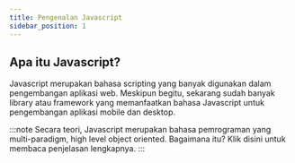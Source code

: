 ```yaml
---
title: Pengenalan Javascript
sidebar_position: 1
---
```


## Apa itu Javascript&#63;

Javascript merupakan bahasa scripting yang banyak digunakan dalam pengembangan aplikasi web. Meskipun begitu, sekarang sudah banyak library atau framework yang memanfaatkan bahasa Javascript untuk pengembangan aplikasi mobile dan desktop.

:::note
Secara teori, Javascript merupakan bahasa pemrograman yang multi-paradigm, high level object oriented. Bagaimana itu? Klik disini untuk membaca penjelasan lengkapnya.
:::
